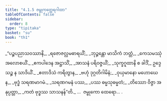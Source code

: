 ```yaml
---
title: "4.1.5 ဇမ္ဗုကတ္ထေရဂါထာ"
tableOfContents: false
sidebar:
  order: 8
type: "tipitaka"
basket: "su"
book: "th1"
---
```



<DynamicBreadcrumb />

<Division number="283" book="th1">

<Paragraph number="523" type="verses" book="th1">
_“ပဉ္စပညာသဝဿာနိ,_  
_ရဇောဇလ္လမဓာရယိံ;_  
_ဘုဉ္ဇန္တော မာသိကံ ဘတ္တံ,_  
_ကေသမဿုံ အလောစယိံ._  

</Paragraph>

</Division>
<Division number="284" book="th1">

<Paragraph number="524" type="verses" book="th1">
_ဧကပါဒေန အဋ္ဌာသိံ,_  
_အာသနံ ပရိဝဇ္ဇယိံ;_  
_သုက္ခဂူထာနိ စ ခါဒိံ,_  
ဥဒ္ဒေသဉ္စ န သာဒိယိံ._  

</Paragraph>

</Division>
<Division number="285" book="th1">

<Paragraph number="525" type="verses" book="th1">
_ဧတာဒိသံ ကရိတွာန,_  
_ဗဟုံ ဒုဂ္ဂတိဂါမိနံ;_  
_ဝုယှမာနော မဟောဃေန,_  
_ဗုဒ္ဓံ သရဏမာဂမံ._  

</Paragraph>

</Division>
<Division number="286" book="th1">

<Paragraph number="526" type="verses" book="th1">
_သရဏဂမနံ ပဿ,_  
_ပဿ ဓမ္မသုဓမ္မတံ;_  
_တိဿော ဝိဇ္ဇာ အနုပ္ပတ္တာ,_  
_ကတံ ဗုဒ္ဓဿ သာသနန်”တိ._  


</Paragraph>
</Division>

<Paragraph number="527" type="center" book="th1">
…  ဇမ္ဗုကော ထေရော… .
</Paragraph>